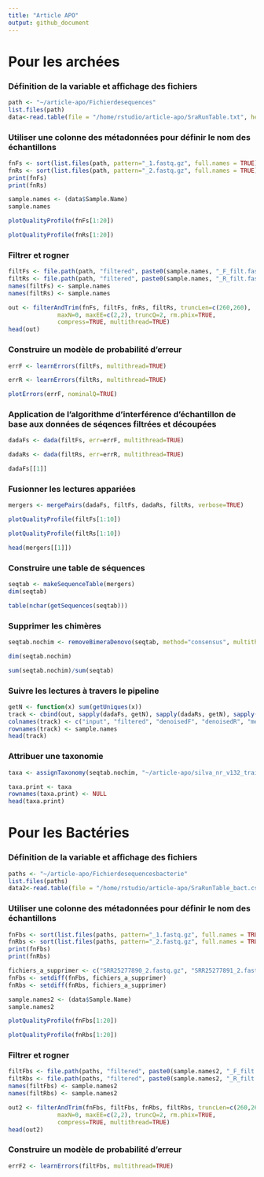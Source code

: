 ```yaml
---
title: "Article APO"
output: github_document
---
```


# Pour les archées

### Définition de la variable et affichage des fichiers

```r
path <- "~/article-apo/Fichierdesequences"
list.files(path)
data<-read.table(file = "/home/rstudio/article-apo/SraRunTable.txt", header = TRUE, sep=",") # Création de la table de données
```

### Utiliser une colonne des métadonnées pour définir le nom des échantillons

```r
fnFs <- sort(list.files(path, pattern="_1.fastq.gz", full.names = TRUE))
fnRs <- sort(list.files(path, pattern="_2.fastq.gz", full.names = TRUE))
print(fnFs)
print(fnRs)
```

```r
sample.names <- (data$Sample.Name)
sample.names
```

```r
plotQualityProfile(fnFs[1:20])
```

```r
plotQualityProfile(fnRs[1:20])
```

### Filtrer et rogner

```r
filtFs <- file.path(path, "filtered", paste0(sample.names, "_F_filt.fastq.gz"))
filtRs <- file.path(path, "filtered", paste0(sample.names, "_R_filt.fastq.gz"))
names(filtFs) <- sample.names
names(filtRs) <- sample.names
```

```r
out <- filterAndTrim(fnFs, filtFs, fnRs, filtRs, truncLen=c(260,260),
              maxN=0, maxEE=c(2,2), truncQ=2, rm.phix=TRUE,
              compress=TRUE, multithread=TRUE) 
head(out)
```

### Construire un modèle de probabilité d’erreur

```r
errF <- learnErrors(filtFs, multithread=TRUE)
```

```r
errR <- learnErrors(filtRs, multithread=TRUE)
```

```r
plotErrors(errF, nominalQ=TRUE)
```

### Application de l’algorithme d’interférence d’échantillon de base aux données de séqences filtrées et découpées

```r
dadaFs <- dada(filtFs, err=errF, multithread=TRUE)
```

```r
dadaRs <- dada(filtRs, err=errR, multithread=TRUE)
```

```r
dadaFs[[1]]
```

### Fusionner les lectures appariées

```r
mergers <- mergePairs(dadaFs, filtFs, dadaRs, filtRs, verbose=TRUE)
```

```r
plotQualityProfile(filtFs[1:10])
```

```r
plotQualityProfile(filtRs[1:10])
```

```r
head(mergers[[1]])
```

### Construire une table de séquences

```r
seqtab <- makeSequenceTable(mergers)
dim(seqtab)
```

```r
table(nchar(getSequences(seqtab)))
```

### Supprimer les chimères

```r
seqtab.nochim <- removeBimeraDenovo(seqtab, method="consensus", multithread=TRUE, verbose=TRUE)
```

```r
dim(seqtab.nochim)
```

```r
sum(seqtab.nochim)/sum(seqtab)
```

### Suivre les lectures à travers le pipeline

```r
getN <- function(x) sum(getUniques(x))
track <- cbind(out, sapply(dadaFs, getN), sapply(dadaRs, getN), sapply(mergers, getN), rowSums(seqtab.nochim))
colnames(track) <- c("input", "filtered", "denoisedF", "denoisedR", "merged", "nonchim")
rownames(track) <- sample.names
head(track)
```

### Attribuer une taxonomie 

```r
taxa <- assignTaxonomy(seqtab.nochim, "~/article-apo/silva_nr_v132_train_set.fa.gz", multithread=TRUE)
```

```r
taxa.print <- taxa 
rownames(taxa.print) <- NULL
head(taxa.print)
```

# Pour les Bactéries

### Définition de la variable et affichage des fichiers

```r
paths <- "~/article-apo/Fichierdesequencesbacterie"
list.files(paths)
data2<-read.table(file = "/home/rstudio/article-apo/SraRunTable_bact.csv", header = TRUE, sep=",") # Création de la table de données
```

### Utiliser une colonne des métadonnées pour définir le nom des échantillons

```r
fnFbs <- sort(list.files(paths, pattern="_1.fastq.gz", full.names = TRUE))
fnRbs <- sort(list.files(paths, pattern="_2.fastq.gz", full.names = TRUE))
print(fnFbs)
print(fnRbs)
```

```r
fichiers_a_supprimer <- c("SRR25277890_2.fastq.gz", "SRR25277891_2.fastq.gz")
fnFbs <- setdiff(fnFbs, fichiers_a_supprimer)
fnRbs <- setdiff(fnRbs, fichiers_a_supprimer)
```

```r
sample.names2 <- (data$Sample.Name)
sample.names2  
```

```r
plotQualityProfile(fnFbs[1:20])
```

```r
plotQualityProfile(fnRbs[1:20])
```

### Filtrer et rogner

```r
filtFbs <- file.path(paths, "filtered", paste0(sample.names2, "_F_filt.fastq.gz"))
filtRbs <- file.path(paths, "filtered", paste0(sample.names2, "_R_filt.fastq.gz"))
names(filtFbs) <- sample.names2
names(filtRbs) <- sample.names2
```

```r
out2 <- filterAndTrim(fnFbs, filtFbs, fnRbs, filtRbs, truncLen=c(260,260),
              maxN=0, maxEE=c(2,2), truncQ=2, rm.phix=TRUE,
              compress=TRUE, multithread=TRUE) 
head(out2)
```

### Construire un modèle de probabilité d’erreur

```r
errF2 <- learnErrors(filtFbs, multithread=TRUE)
```


